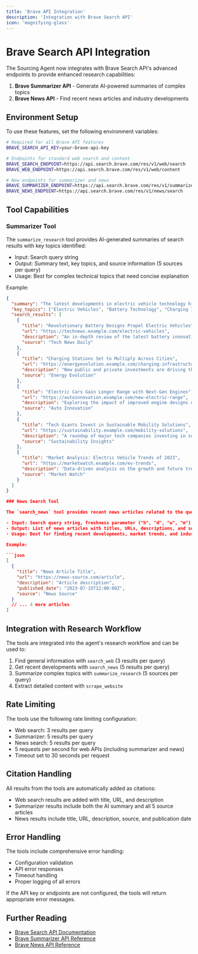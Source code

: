 ---
title: 'Brave API Integration'
description: 'Integration with Brave Search API'
icon: 'magnifying-glass'
---

# Brave Search API Integration

The Sourcing Agent now integrates with Brave Search API's advanced endpoints to provide enhanced research capabilities:

1. **Brave Summarizer API** - Generate AI-powered summaries of complex topics
2. **Brave News API** - Find recent news articles and industry developments

## Environment Setup

To use these features, set the following environment variables:

```bash
# Required for all Brave API features
BRAVE_SEARCH_API_KEY=your-brave-api-key

# Endpoints for standard web search and content
BRAVE_SEARCH_ENDPOINT=https://api.search.brave.com/res/v1/web/search
BRAVE_WEB_ENDPOINT=https://api.search.brave.com/res/v1/web/content

# New endpoints for summarizer and news
BRAVE_SUMMARIZER_ENDPOINT=https://api.search.brave.com/res/v1/summarizer/search
BRAVE_NEWS_ENDPOINT=https://api.search.brave.com/res/v1/news/search
```

## Tool Capabilities

### Summarizer Tool

The `summarize_research` tool provides AI-generated summaries of search results with key topics identified:

- Input: Search query string
- Output: Summary text, key topics, and source information (5 sources per query)
- Usage: Best for complex technical topics that need concise explanation

Example:

```json
{
  "summary": "The latest developments in electric vehicle technology highlight advancements in battery storage, improved charging infrastructure, and longer range capabilities as detailed sources confirm continuous innovation.",
  "key_topics": ["Electric Vehicles", "Battery Technology", "Charging Infrastructure"],
  "search_results": [
    {
      "title": "Revolutionary Battery Designs Propel Electric Vehicles",
      "url": "https://technews.example.com/electric-vehicles",
      "description": "An in-depth review of the latest battery innovations transforming the electric vehicle industry.",
      "source": "Tech News Daily"
    },
    {
      "title": "Charging Stations Set to Multiply Across Cities",
      "url": "https://energyevolution.example.com/charging-infrastructure",
      "description": "New public and private investments are driving the expansion of charging networks in urban areas.",
      "source": "Energy Evolution"
    },
    {
      "title": "Electric Cars Gain Longer Range with Next-Gen Engines",
      "url": "https://autoinnovation.example.com/new-electric-range",
      "description": "Exploring the impact of improved engine designs on extending the drive range of modern electric vehicles.",
      "source": "Auto Innovation"
    },
    {
      "title": "Tech Giants Invest in Sustainable Mobility Solutions",
      "url": "https://sustainability.example.com/mobility-solutions",
      "description": "A roundup of major tech companies investing in sustainable and innovative mobility projects.",
      "source": "Sustainability Insights"
    },
    {
      "title": "Market Analysis: Electric Vehicle Trends of 2023",
      "url": "https://marketwatch.example.com/ev-trends",
      "description": "Data-driven analysis on the growth and future trends in the electric vehicle marketplace.",
      "source": "Market Watch"
    }
  ]
}

### News Search Tool

The `search_news` tool provides recent news articles related to the query:

- Input: Search query string, freshness parameter ("h", "d", "w", "m")
- Output: List of news articles with titles, URLs, descriptions, and sources (5 articles per query)
- Usage: Best for finding recent developments, market trends, and industry news

Example:

```json
[
  {
    "title": "News Article Title",
    "url": "https://news-source.com/article",
    "description": "Article description",
    "published_date": "2023-07-15T12:00:00Z",
    "source": "News Source"
  }
  // ... 4 more articles
]
```

## Integration with Research Workflow

The tools are integrated into the agent's research workflow and can be used to:

1. Find general information with `search_web` (3 results per query)
2. Get recent developments with `search_news` (5 results per query)
3. Summarize complex topics with `summarize_research` (5 sources per query)
4. Extract detailed content with `scrape_website`

## Rate Limiting

The tools use the following rate limiting configuration:

- Web search: 3 results per query
- Summarizer: 5 results per query
- News search: 5 results per query
- 5 requests per second for web APIs (including summarizer and news)
- Timeout set to 30 seconds per request

## Citation Handling

All results from the tools are automatically added as citations:

- Web search results are added with title, URL, and description
- Summarizer results include both the AI summary and all 5 source articles
- News results include title, URL, description, source, and publication date

## Error Handling

The tools include comprehensive error handling:

- Configuration validation
- API error responses
- Timeout handling
- Proper logging of all errors

If the API key or endpoints are not configured, the tools will return appropriate error messages.

## Further Reading

- [Brave Search API Documentation](https://brave.com/search/api/)
- [Brave Summarizer API Reference](https://brave.com/search/api/summarizer)
- [Brave News API Reference](https://brave.com/search/api/news) 